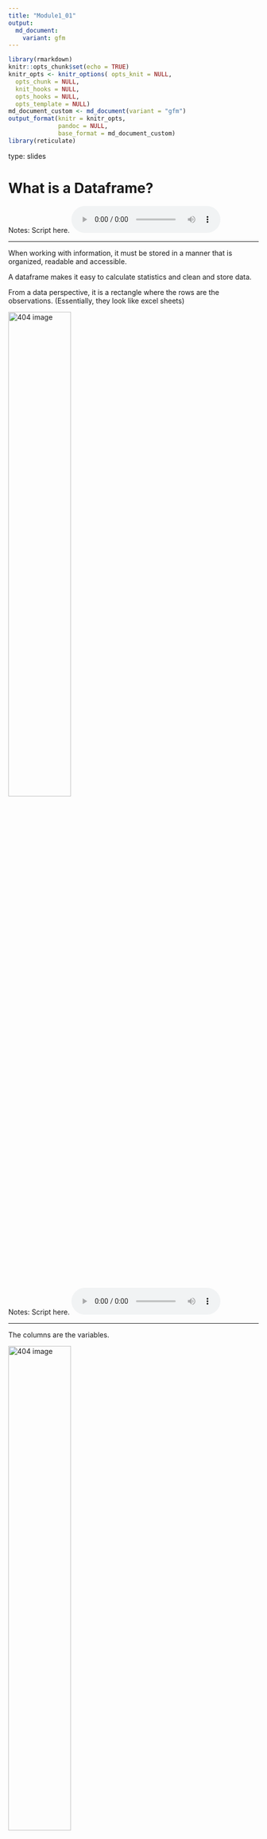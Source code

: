```yaml
---
title: "Module1_01"
output: 
  md_document:
    variant: gfm
---
```


```r
library(rmarkdown)
knitr::opts_chunk$set(echo = TRUE)
knitr_opts <- knitr_options( opts_knit = NULL,
  opts_chunk = NULL,
  knit_hooks = NULL,
  opts_hooks = NULL,
  opts_template = NULL)
md_document_custom <- md_document(variant = "gfm")
output_format(knitr = knitr_opts,
              pandoc = NULL,
              base_format = md_document_custom)
library(reticulate)
```


type: slides


# What is a Dataframe?

Notes: Script here.
<html>
<audio controls >
  <source src="placeholder_audio.mp3" />
</audio></html>

---

When working with information, it must be stored in a manner that is organized, readable and accessible.    

A dataframe makes it easy to calculate statistics and clean and store data.

From a data perspective, it is a rectangle where the rows are the observations. 
(Essentially, they look like excel sheets)

<img src='module1/df_obs.png' width="50%" alt="404 image"/>


Notes: Script here.
<html>
<audio controls >
  <source src="placeholder_audio.mp3" />
</audio></html>

---
 
The columns are the variables.

<img src='module1/df_vars.png' width="50%" alt="404 image"/>


Notes: Script here.
<html>
<audio controls >
  <source src="placeholder_audio.mp3" />
</audio></html>

---

# Enter Pandas

<img src='module1/pandas.gif' width="50%" alt="404 image"/>

Notes: Script here.
<html>
<audio controls >
  <source src="placeholder_audio.mp3" />
</audio></html>

---

## Importing Pandas

To analyze dataframes, we need to make sure that we import something called `pandas`. This will help us store and manipulate dataframes. 

Before we start writing any valuable code, we need to import pandas. 

```python
import pandas as pd
```

Notes: Script here.
<html>
<audio controls >
  <source src="placeholder_audio.mp3" />
</audio></html>

---

## Reading in Data

Next we can bring in our data  named `candybars` which is stored as a `.csv` with the following code:

```python
df = pd.read_csv('candybars.csv')
```

let's break this up:

`pd`: this is the short form for pandas, which we are using to manipulate our dataframes.  
`read_csv()`: The tool that does the job and, in this case, it is reading in the `csv` file named `candybars.csv`.   
`df`: The dataframe is now saved as an object called `df`

In these slides you can differentiate between what we typed in (our code) in light gray and the output of this will be coloured in a dark grey background. 

You can see what the object `df` looks like on the next slide. 

Notes: Script here.
<html>
<audio controls >
  <source src="placeholder_audio.mp3" />
</audio></html>

---

```python
df
```

Notes: Script here.
<html>
<audio controls >
  <source src="placeholder_audio.mp3" />
</audio></html>

---

From this dataframe, we can see that there are 25 different candy bars and 10 columns.
We can obtain the names of the columns using this code:

```python
df.columns
```

Or if you wanted to see the dimensions of the whole dataframe you could code the following:

```python
df.shape
```


Breaking up this code it just means "From our dataframe that we saved as `df` tell me the  `columns` or tell me the `shape`".


Notes: Script here.
<html>
<audio controls >
  <source src="placeholder_audio.mp3" />
</audio></html>
---

Another important method to know is what if we don't want to output the whole table   
We can then specify how many rows of the dataset to show with `df.head()`

```python
df.head(2)
```


This specifies only 2 rows will be shown. We can specify any number of rows within the brackets or we can leave it empty which will default to 5 rows.


```python
df.head()
```



Notes: Script here.
<html>
<audio controls >
  <source src="placeholder_audio.mp3" />
</audio></html>

---

# let’s apply what we learned!

Notes: Script here.
<html>
<audio controls >
  <source src="placeholder_audio.mp3" />
</audio></html>
